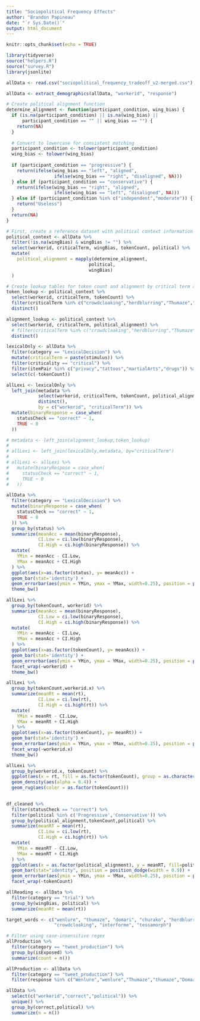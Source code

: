 ```yaml
---
title: "Sociopolitical Frequency Effects"
author: "Brandon Papineau"
date: "`r Sys.Date()`"
output: html_document
---
```


```r
knitr::opts_chunk$set(echo = TRUE)

library(tidyverse)
source("helpers.R")
source("survey.R")
library(jsonlite)
```

```r
allData <- read.csv("sociopolitical_frequency_tradeoff_v2-merged.csv")
```

```r
allData <- extract_demographics(allData, "workerid", "response")
```


```r
# Create political alignment function
determine_alignment <- function(participant_condition, wing_bias) {
  if (is.na(participant_condition) || is.na(wing_bias) || 
      participant_condition == "" || wing_bias == "") {
    return(NA)
  }
  
  # Convert to lowercase for consistent matching
  participant_condition <- tolower(participant_condition)
  wing_bias <- tolower(wing_bias)
  
  if (participant_condition == "progressive") {
    return(ifelse(wing_bias == "left", "aligned", 
                  ifelse(wing_bias == "right", "disaligned", NA)))
  } else if (participant_condition == "conservative") {
    return(ifelse(wing_bias == "right", "aligned", 
                  ifelse(wing_bias == "left", "disaligned", NA)))
  } else if (participant_condition %in% c("independent","moderate")) {
    return("Useless")
  }
  return(NA)
}

# First, create a reference dataset with political context information
political_context <- allData %>%
  filter(!is.na(wingBias) & wingBias != "") %>%
  select(workerid, criticalTerm, wingBias, tokenCount, political) %>%
  mutate(
    political_alignment = mapply(determine_alignment, 
                               political, 
                               wingBias) 
  )

# Create lookup tables for token count and alignment by critical term and worker
token_lookup <- political_context %>%
  select(workerid, criticalTerm, tokenCount) %>%
  filter(criticalTerm %in% c("crowdcloaking","herdblurring","Thumaze","Wenlure","Churako","Domari","tessamorph","interforme")) %>% 
  distinct() 

alignment_lookup <- political_context %>%
  select(workerid, criticalTerm, political_alignment) %>%
  # filter(criticalTerm %in% c("crowdcloaking","herdblurring","Thumaze","Wenlure","Churako","Domari","tessamorph","interforme")) %>% 
  distinct() 

lexicalOnly <- allData %>% 
  filter(category == "LexicalDecision") %>% 
  mutate(criticalTerm = paste(stimulus)) %>% 
  filter(criticality == "critical") %>% 
  filter(itemPair %in% c("privacy","tattoos","martialArts","drugs")) %>% 
  select(c(-tokenCount))

allLexi <- lexicalOnly %>%
  left_join(metadata %>% 
            select(workerid, criticalTerm, tokenCount, political_alignment) %>%
            distinct(), 
            by = c("workerid", "criticalTerm")) %>%
  mutate(binaryResponse = case_when(  
    statusCheck == "correct" ~ 1,
    TRUE ~ 0
  ))

# metadata <- left_join(alignment_lookup,token_lookup)
# 
# allLexi <- left_join(lexicalOnly,metadata, by="criticalTerm") 
# 
# allLexi <- allLexi %>% 
#   mutate(binaryRespose = case_when(
#     statusCheck == "correct" ~ 1,
#     TRUE ~ 0
#   ))
```

```r
allData %>% 
  filter(category == "LexicalDecision") %>% 
  mutate(binaryResponse = case_when(
    statusCheck == "correct" ~ 1,
    TRUE ~ 0
  )) %>% 
  group_by(status) %>% 
  summarize(meanAcc = mean(binaryResponse),
            CI.Low = ci.low(binaryResponse),
            CI.High = ci.high(binaryResponse)) %>% 
  mutate(
    YMin = meanAcc - CI.Low,
    YMax = meanAcc + CI.High
  ) %>%
  ggplot(aes(x=as.factor(status), y= meanAcc)) +
  geom_bar(stat='identity') + 
  geom_errorbar(aes(ymin = YMin, ymax = YMax, width=0.25), position = position_dodge(width=0.9) ) + 
  theme_bw()
```

```r
allLexi %>% 
  group_by(tokenCount, workerid) %>% 
  summarize(meanAcc = mean(binaryResponse),
            CI.Low = ci.low(binaryResponse),
            CI.High = ci.high(binaryResponse)) %>% 
  mutate(
    YMin = meanAcc - CI.Low,
    YMax = meanAcc + CI.High
  ) %>%
  ggplot(aes(x=as.factor(tokenCount), y= meanAcc)) +
  geom_bar(stat='identity') + 
  geom_errorbar(aes(ymin = YMin, ymax = YMax, width=0.25), position = position_dodge(width=0.9) ) + 
  facet_wrap(~workerid) +
  theme_bw()
```


```r
allLexi %>% 
  group_by(tokenCount,workerid.x) %>% 
  summarize(meanRt = mean(rt),
            CI.Low = ci.low(rt),
            CI.High = ci.high(rt)) %>% 
  mutate(
    YMin = meanRt - CI.Low,
    YMax = meanRt + CI.High
  ) %>%
  ggplot(aes(x=as.factor(tokenCount), y= meanRt)) +
  geom_bar(stat='identity') + 
  geom_errorbar(aes(ymin = YMin, ymax = YMax, width=0.25), position = position_dodge(width=0.9) ) + 
  facet_wrap(~workerid.x)
  theme_bw()
```
```r
allLexi %>% 
  group_by(workerid.x, tokenCount) %>% 
  ggplot(aes(x = rt, fill = as.factor(tokenCount), group = as.character(tokenCount))) + 
  geom_density(aes(alpha = 0.4)) + 
  geom_rug(aes(color = as.factor(tokenCount)))
  
```


```r
df_cleaned %>% 
  filter(statusCheck == "correct") %>% 
  filter(political %in% c('Progressive','Conservative')) %>% 
  group_by(political_alignment,tokenCount,political) %>% 
  summarize(meanRT = mean(rt),
            CI.Low = ci.low(rt),
            CI.High = ci.high(rt)) %>% 
  mutate(
    YMin = meanRT - CI.Low,
    YMax = meanRT + CI.High
  ) %>%
  ggplot(aes(x = as.factor(political_alignment), y = meanRT, fill=political)) + 
  geom_bar(stat="identity", position = position_dodge(width = 0.9)) + 
  geom_errorbar(aes(ymin = YMin, ymax = YMax, width=0.25), position = position_dodge(width=0.9) ) + 
  facet_wrap(~tokenCount)
```


```r
allReading <- allData %>% 
  filter(category == "trial") %>% 
  group_by(wingBias, political) %>% 
  summarize(meanRt = mean(rt))
```

```r
target_words <- c("wenlure", "thumaze", "domari", "churako", "herdblurring", 
                  "crowdcloaking", "interforme", "tessamorph")

# Filter using case-insensitive regex
allProduction %>%
  filter(category == "tweet_production") %>% 
  group_by(isExposed) %>% 
  summarize(count = n())
```



```r
allProduction <- allData %>% 
  filter(category == "tweet_production") %>% 
  filter(response %in% c("Wenlure","wenlure","Thumaze","thumaze","Domari","domari","Churako","churako","herdblurring","Herdblurring","Crowdcloaking","crowdcloaking","interforme","Interforme","tessamorph","Tessamorph"))
```

```r
allData %>% 
  select(c("workerid","correct","political")) %>% 
  unique() %>% 
  group_by(correct,political) %>% 
  summarize(n = n())
```

